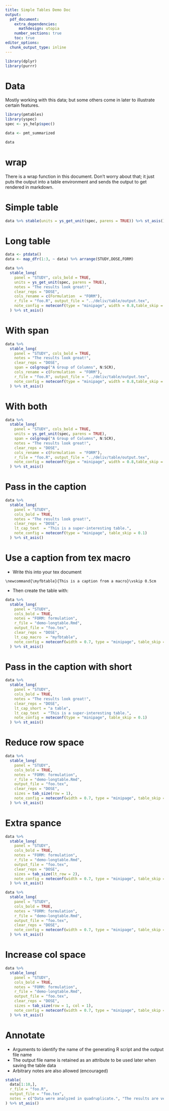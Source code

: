 ```yaml
--- 
title: Simple Tables Demo Doc
output: 
  pdf_document: 
    extra_dependencies: 
      mathdesign: utopia
    number_sections: true
    toc: true 
editor_options: 
  chunk_output_type: inline
---
```


```r
library(dplyr)
library(purrr)
```

\clearpage

# Data

Mostly working with this data; but some others come in later to illustrate
certain features.

```r
library(pmtables)
library(yspec)
spec <- ys_help$spec()

data <- pmt_summarized

data
```


# wrap

There is a wrap function in this document.  Don't worry about that; it just 
puts the output into a table environment and sends the output to get rendered
in markdown.

\clearpage

# Simple table

```r
data %>% stable(units = ys_get_unit(spec, parens = TRUE)) %>% st_asis()
```
\clearpage


# Long table

```r
data <- ptdata()
data <- map_dfr(1:3, ~ data) %>% arrange(STUDY,DOSE,FORM)
```


```r
data %>%
  stable_long(
    panel = "STUDY", cols_bold = TRUE,
    units = ys_get_unit(spec, parens = TRUE),
    notes = "The results look great!",
    clear_reps = "DOSE",
    cols_rename = c(Formulation  = "FORM"),
    r_file = "foo.R", output_file = "../deliv/table/output.tex",
    note_config = noteconf(type = "minipage", width = 0.8,table_skip = 0.1)
  ) %>% st_asis()
```

\clearpage

# With span
```r
data %>%
  stable_long(
    panel = "STUDY", cols_bold = TRUE,
    notes = "The results look great!",
    clear_reps = "DOSE",
    span = colgroup("A Group of Columns", N:SCR),
    cols_rename = c(Formulation  = "FORM"),
    r_file = "foo.R", output_file = "../deliv/table/output.tex",
    note_config = noteconf(type = "minipage", width = 0.8,table_skip = 0.1)
  ) %>% st_asis()
```

\clearpage

# With both
```r
data %>%
  stable_long(
    panel = "STUDY", cols_bold = TRUE,
    units = ys_get_unit(spec, parens = TRUE),
    span = colgroup("A Group of Columns", N:SCR),
    notes = "The results look great!",
    clear_reps = "DOSE",
    cols_rename = c(Formulation  = "FORM"),
    r_file = "foo.R", output_file = "../deliv/table/output.tex",
    note_config = noteconf(type = "minipage", width = 0.8,table_skip = 0.1)
  ) %>% st_asis()
```

\clearpage


# Pass in the caption

```r
data %>%
  stable_long(
    panel = "STUDY", 
    cols_bold = TRUE,
    notes = "The results look great!",
    clear_reps = "DOSE",
    lt_cap_text  = "This is a super-interesting table.", 
    note_config = noteconf(type = "minipage", table_skip = 0.1)
  ) %>% st_asis()
```


\clearpage


# Use a caption from tex macro


- Write this into your tex document
```text
\newcommand{\myfbtable}{This is a caption from a macro}\vskip 0.5cm
```


- Then create the table with:

```{=latex}
\newcommand{\myfbtable}{This is a caption from a macro}\vskip 0.5cm
```


```r
data %>%
  stable_long(
    panel = "STUDY", 
    cols_bold = TRUE,
    notes = "FORM: formulation",
    r_file = "demo-longtable.Rmd", 
    output_file = "foo.tex",
    clear_reps = "DOSE",
    lt_cap_macro  = "myfbtable", 
    note_config = noteconf(width = 0.7, type = "minipage", table_skip = 0.1)
  ) %>% st_asis()
```


\clearpage

# Pass in the caption with short 

```r
data %>%
  stable_long(
    panel = "STUDY", 
    cols_bold = TRUE,
    notes = "The results look great!",
    clear_reps = "DOSE",
    lt_cap_short = "a table",
    lt_cap_text  = "This is a super-interesting table.", 
    note_config = noteconf(type = "minipage", table_skip = 0.1)
  ) %>% st_asis()
```

\clearpage

# Reduce row space

```r
data %>%
  stable_long(
    panel = "STUDY", 
    cols_bold = TRUE,
    notes = "FORM: formulation",
    r_file = "demo-longtable.Rmd", 
    output_file = "foo.tex",
    clear_reps = "DOSE",
    sizes = tab_size(row = 1),
    note_config = noteconf(width = 0.7, type = "minipage", table_skip = 0.1)
  ) %>% st_asis()
```

\clearpage

# Extra spance
```r
data %>%
  stable_long(
    panel = "STUDY", 
    cols_bold = TRUE,
    notes = "FORM: formulation",
    r_file = "demo-longtable.Rmd", 
    output_file = "foo.tex",
    clear_reps = "DOSE",
    sizes = tab_size(lt_row = 2),
    note_config = noteconf(width = 0.7, type = "minipage", table_skip = 0.1)
  ) %>% st_asis()
```

\clearpage
```r
data %>%
  stable_long(
    panel = "STUDY", 
    cols_bold = TRUE,
    notes = "FORM: formulation",
    r_file = "demo-longtable.Rmd", 
    output_file = "foo.tex",
    clear_reps = "DOSE",
    note_config = noteconf(width = 0.7, type = "minipage", table_skip = 0.1)
  ) %>% st_asis()
```

\clearpage

# Increase col space

```r
data %>%
  stable_long(
    panel = "STUDY", 
    cols_bold = TRUE,
    notes = "FORM: formulation",
    r_file = "demo-longtable.Rmd", 
    output_file = "foo.tex",
    clear_reps = "DOSE",
    sizes = tab_size(row = 1, col = 1),
    note_config = noteconf(width = 0.7, type = "minipage", table_skip = 0.1)
  ) %>% st_asis()
```


\clearpage

# Annotate

- Arguments to identify the name of the generating R script and the output file
  name
- The output file name is retained as an attribute to be used later when saving
  the table data
- Arbitrary notes are also allowed (encouraged)

```r
stable(
  data[1:10,],
  r_file = "foo.R",
  output_file = "foo.tex",
  notes = c("Data were analyzed in quadruplicate.", "The results are very clear."),
) %>% st_asis()
```

